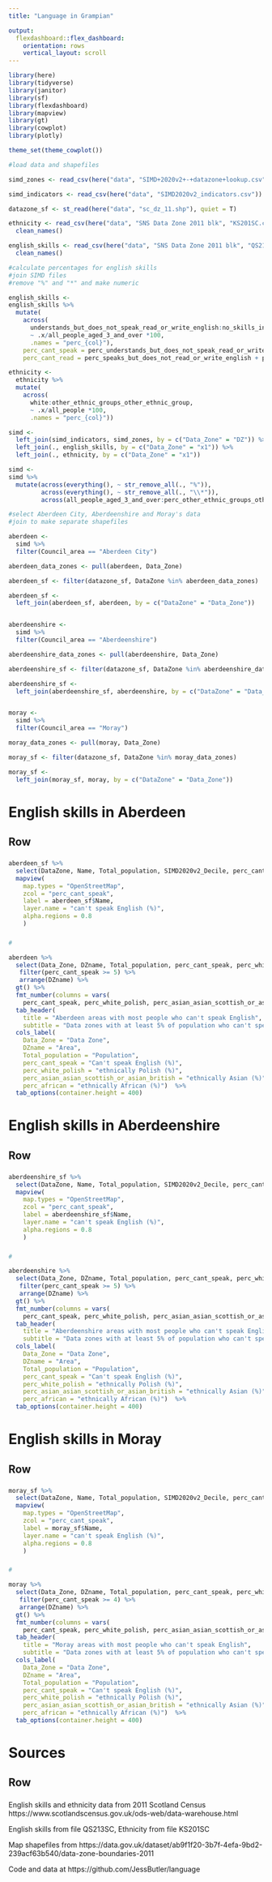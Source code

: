 ```yaml
---
title: "Language in Grampian"

output:
  flexdashboard::flex_dashboard:
    orientation: rows
    vertical_layout: scroll
---
```


```r
library(here)
library(tidyverse)
library(janitor)
library(sf)
library(flexdashboard)
library(mapview)
library(gt)
library(cowplot)
library(plotly)

theme_set(theme_cowplot())
```


```r
#load data and shapefiles 

simd_zones <- read_csv(here("data", "SIMD+2020v2+-+datazone+lookup.csv"))

simd_indicators <- read_csv(here("data", "SIMD2020v2_indicators.csv"))

datazone_sf <- st_read(here("data", "sc_dz_11.shp"), quiet = T)

ethnicity <- read_csv(here("data", "SNS Data Zone 2011 blk", "KS201SC.csv")) %>%
  clean_names()

english_skills <- read_csv(here("data", "SNS Data Zone 2011 blk", "QS213SC.csv")) %>%
  clean_names()

```

```r
#calculate percentages for english skills
#join SIMD files
#remove "%" and "*" and make numeric

english_skills <-
english_skills %>%
  mutate(
    across(
      understands_but_does_not_speak_read_or_write_english:no_skills_in_english,
      ~ .x/all_people_aged_3_and_over *100, 
      .names = "perc_{col}"),
    perc_cant_speak = perc_understands_but_does_not_speak_read_or_write_english + perc_reads_but_does_not_speak_or_write_english + perc_no_skills_in_english,
    perc_cant_read = perc_speaks_but_does_not_read_or_write_english + perc_understands_but_does_not_speak_read_or_write_english + perc_no_skills_in_english)

ethnicity <-
  ethnicity %>%
  mutate(
    across(
      white:other_ethnic_groups_other_ethnic_group,
      ~ .x/all_people *100, 
      .names = "perc_{col}"))

simd <- 
  left_join(simd_indicators, simd_zones, by = c("Data_Zone" = "DZ")) %>%
  left_join(., english_skills, by = c("Data_Zone" = "x1")) %>%
  left_join(., ethnicity, by = c("Data_Zone" = "x1"))

simd <- 
simd %>%
  mutate(across(everything(), ~ str_remove_all(., "%")),
         across(everything(), ~ str_remove_all(., "\\*")),
         across(all_people_aged_3_and_over:perc_other_ethnic_groups_other_ethnic_group, ~ as.numeric(.)))
```


```r
#select Aberdeen City, Aberdeenshire and Moray's data 
#join to make separate shapefiles

aberdeen <-
  simd %>%
  filter(Council_area == "Aberdeen City")

aberdeen_data_zones <- pull(aberdeen, Data_Zone)

aberdeen_sf <- filter(datazone_sf, DataZone %in% aberdeen_data_zones)

aberdeen_sf <-
  left_join(aberdeen_sf, aberdeen, by = c("DataZone" = "Data_Zone"))


aberdeenshire <-
  simd %>%
  filter(Council_area == "Aberdeenshire")

aberdeenshire_data_zones <- pull(aberdeenshire, Data_Zone)

aberdeenshire_sf <- filter(datazone_sf, DataZone %in% aberdeenshire_data_zones)

aberdeenshire_sf <-
  left_join(aberdeenshire_sf, aberdeenshire, by = c("DataZone" = "Data_Zone"))


moray <-
  simd %>%
  filter(Council_area == "Moray")

moray_data_zones <- pull(moray, Data_Zone)

moray_sf <- filter(datazone_sf, DataZone %in% moray_data_zones)

moray_sf <-
  left_join(moray_sf, moray, by = c("DataZone" = "Data_Zone"))

```




English skills in Aberdeen
=====================================

Row
-------------------------------------

###

```r
aberdeen_sf %>%
  select(DataZone, Name, Total_population, SIMD2020v2_Decile, perc_cant_speak) %>%
  mapview(
    map.types = "OpenStreetMap",
    zcol = "perc_cant_speak", 
    label = aberdeen_sf$Name,
    layer.name = "can't speak English (%)",
    alpha.regions = 0.8
    )
```


###

```r
#

aberdeen %>%
  select(Data_Zone, DZname, Total_population, perc_cant_speak, perc_white_polish, perc_asian_asian_scottish_or_asian_british, perc_african) %>%
   filter(perc_cant_speak >= 5) %>%
   arrange(DZname) %>%
  gt() %>%
  fmt_number(columns = vars(
    perc_cant_speak, perc_white_polish, perc_asian_asian_scottish_or_asian_british, perc_african), decimals = 0) %>%
  tab_header(
    title = "Aberdeen areas with most people who can't speak English", 
    subtitle = "Data zones with at least 5% of population who can't speak English") %>%
  cols_label(
    Data_Zone = "Data Zone",
    DZname = "Area", 
    Total_population = "Population", 
    perc_cant_speak = "Can't speak English (%)",
    perc_white_polish = "ethnically Polish (%)",
    perc_asian_asian_scottish_or_asian_british = "ethnically Asian (%)",
    perc_african = "ethnically African (%)")  %>%
  tab_options(container.height = 400)
```


English skills in Aberdeenshire
=====================================

Row
-------------------------------------

###

```r
aberdeenshire_sf %>%
  select(DataZone, Name, Total_population, SIMD2020v2_Decile, perc_cant_speak) %>%
  mapview(
    map.types = "OpenStreetMap",
    zcol = "perc_cant_speak", 
    label = aberdeenshire_sf$Name,
    layer.name = "can't speak English (%)",
    alpha.regions = 0.8
    )
```


###

```r
#

aberdeenshire %>%
  select(Data_Zone, DZname, Total_population, perc_cant_speak, perc_white_polish, perc_asian_asian_scottish_or_asian_british, perc_african) %>%
   filter(perc_cant_speak >= 5) %>%
   arrange(DZname) %>%
  gt() %>%
  fmt_number(columns = vars(
    perc_cant_speak, perc_white_polish, perc_asian_asian_scottish_or_asian_british, perc_african), decimals = 0) %>%
  tab_header(
    title = "Aberdeenshire areas with most people who can't speak English", 
    subtitle = "Data zones with at least 5% of population who can't speak English") %>%
  cols_label(
    Data_Zone = "Data Zone",
    DZname = "Area", 
    Total_population = "Population", 
    perc_cant_speak = "Can't speak English (%)",
    perc_white_polish = "ethnically Polish (%)",
    perc_asian_asian_scottish_or_asian_british = "ethnically Asian (%)",
    perc_african = "ethnically African (%)")  %>%
  tab_options(container.height = 400)
```


English skills in Moray
=====================================

Row
-------------------------------------

###

```r
moray_sf %>%
  select(DataZone, Name, Total_population, SIMD2020v2_Decile, perc_cant_speak) %>%
  mapview(
    map.types = "OpenStreetMap",
    zcol = "perc_cant_speak", 
    label = moray_sf$Name,
    layer.name = "can't speak English (%)",
    alpha.regions = 0.8
    )
```


###

```r
#

moray %>%
  select(Data_Zone, DZname, Total_population, perc_cant_speak, perc_white_polish, perc_asian_asian_scottish_or_asian_british, perc_african) %>%
   filter(perc_cant_speak >= 4) %>%
   arrange(DZname) %>%
  gt() %>%
  fmt_number(columns = vars(
    perc_cant_speak, perc_white_polish, perc_asian_asian_scottish_or_asian_british, perc_african), decimals = 0) %>%
  tab_header(
    title = "Moray areas with most people who can't speak English", 
    subtitle = "Data zones with at least 5% of population who can't speak English") %>%
  cols_label(
    Data_Zone = "Data Zone",
    DZname = "Area", 
    Total_population = "Population", 
    perc_cant_speak = "Can't speak English (%)",
    perc_white_polish = "ethnically Polish (%)",
    perc_asian_asian_scottish_or_asian_british = "ethnically Asian (%)",
    perc_african = "ethnically African (%)")  %>%
  tab_options(container.height = 400)
```


Sources
=====================================

Row
-------------------------------------
###

English skills and ethnicity data from 2011 Scotland Census
https://www.scotlandscensus.gov.uk/ods-web/data-warehouse.html 

English skills from file QS213SC, Ethnicity from file KS201SC 

Map shapefiles from 
https://data.gov.uk/dataset/ab9f1f20-3b7f-4efa-9bd2-239acf63b540/data-zone-boundaries-2011

Code and data at https://github.com/JessButler/language


